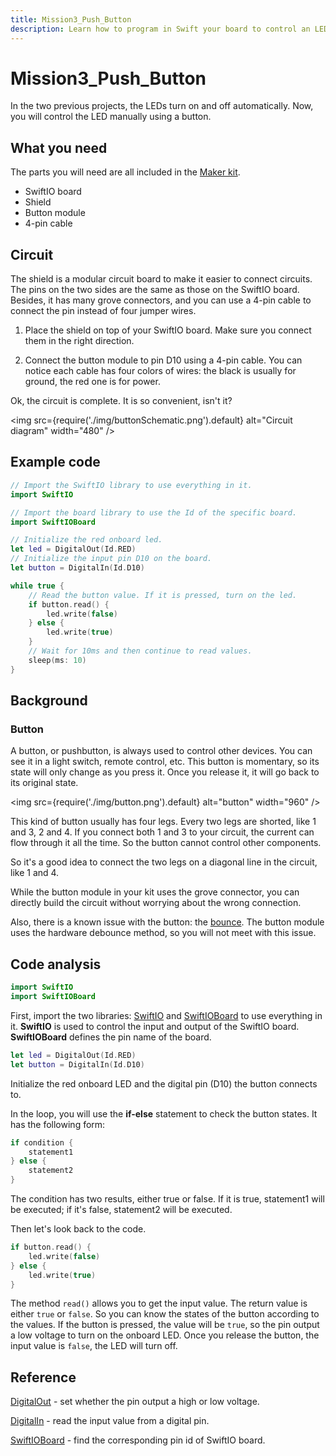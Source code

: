 ```yaml
---
title: Mission3_Push_Button
description: Learn how to program in Swift your board to control an LED using a button.
---
```


# Mission3_Push_Button

In the two previous projects, the LEDs turn on and off automatically. Now, you will control the LED manually using a button.


## What you need

The parts you will need are all included in the [Maker kit](https://www.madmachine.io/product-page/maker-kit-for-swiftio).

- SwiftIO board
- Shield
- Button module
- 4-pin cable


## Circuit

The shield is a modular circuit board to make it easier to connect circuits. The pins on the two sides are the same as those on the SwiftIO board. Besides, it has many grove connectors, and you can use a 4-pin cable to connect the pin instead of four jumper wires.

1. Place the shield on top of your SwiftIO board. Make sure you connect them in the right direction.

2. Connect the button module to pin D10 using a 4-pin cable. You can notice each cable has four colors of wires: the black is usually for ground, the red one is for power.

Ok, the circuit is complete. It is so convenient, isn't it?



<img
  src={require('./img/buttonSchematic.png').default}
  alt="Circuit diagram" width="480"
/>


## Example code

```swift
// Import the SwiftIO library to use everything in it.
import SwiftIO

// Import the board library to use the Id of the specific board.
import SwiftIOBoard

// Initialize the red onboard led.
let led = DigitalOut(Id.RED) 
// Initialize the input pin D10 on the board.
let button = DigitalIn(Id.D10) 

while true {
    // Read the button value. If it is pressed, turn on the led.
    if button.read() {
        led.write(false)
    } else {
        led.write(true)
    }
    // Wait for 10ms and then continue to read values.
    sleep(ms: 10)
}
```


<div className='row row--no-gutters'>
  <ReactPlayer
    url='https://youtu.be/0Ta5kAsnW8A'
    controls={true}
  />
</div>


## Background

### Button

A button, or pushbutton, is always used to control other devices. You can see it in a light switch, remote control, etc. This button is momentary, so its state will only change as you press it. Once you release it, it will go back to its original state.


<img
  src={require('./img/button.png').default}
  alt="button" width="960"
/>

This kind of button usually has four legs. Every two legs are shorted, like 1 and 3, 2 and 4. If you connect both 1 and 3 to your circuit, the current can flow through it all the time. So the button cannot control other components.

So it's a good idea to connect the two legs on a diagonal line in the circuit, like 1 and 4.

While the button module in your kit uses the grove connector, you can directly build the circuit without worrying about the wrong connection.

Also, there is a known issue with the button: the [bounce](../general/simpleio/debounce#debounce). The button module uses the hardware debounce method, so you will not meet with this issue.



## Code analysis

```swift
import SwiftIO
import SwiftIOBoard
```
First, import the two libraries: [SwiftIO](https://swiftioapi.madmachine.io/) and [SwiftIOBoard](https://github.com/madmachineio/MadBoards/blob/main/Sources/SwiftIOBoard/Id.swift) to use everything in it. **SwiftIO** is used to control the input and output of the SwiftIO board. **SwiftIOBoard** defines the pin name of the board.

```swift
let led = DigitalOut(Id.RED)
let button = DigitalIn(Id.D10)
```

Initialize the red onboard LED and the digital pin (D10) the button connects to.

In the loop, you will use the **if-else** statement to check the button states. It has the following form:

```swift
if condition {
    statement1
} else {
    statement2
} 
```
The condition has two results, either true or false. If it is true, statement1 will be executed; if it's false, statement2 will be executed.

Then let's look back to the code.

```swift
if button.read() {
    led.write(false)
} else {
    led.write(true)
}
```
The method `read()` allows you to get the input value. The return value is either `true` or `false`. So you can know the states of the button according to the values. If the button is pressed, the value will be `true`, so the pin output a low voltage to turn on the onboard LED. Once you release the button, the input value is `false`, the LED will turn off.



## Reference

[DigitalOut](https://swiftioapi.madmachine.io/Classes/DigitalOut.html) - set whether the pin output a high or low voltage.

[DigitalIn](https://swiftioapi.madmachine.io/Classes/DigitalIn.html) - read the input value from a digital pin.

[SwiftIOBoard](https://github.com/madmachineio/MadBoards/blob/main/Sources/SwiftIOBoard/Id.swift) - find the corresponding pin id of SwiftIO board.

